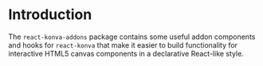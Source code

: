 
<Meta title="react-konva-addons/Introduction" />

# Introduction

The `react-konva-addons` package contains some useful addon components and hooks
for `react-konva` that make it easier to build functionality for interactive
HTML5 canvas components in a declarative React-like style.

<Canvas>

</Canvas>
